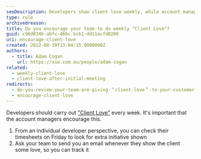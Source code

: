 ```yaml
---
seoDescription: Developers show client love weekly, while account managers track and encourage extra initiative.
type: rule
archivedreason:
title: Do you encourage your team to do weekly "Client Love"?
guid: c96d034b-abfc-46bc-bcb1-dd11acfd0200
uri: encourage-client-love
created: 2012-08-30T13:04:15.0000000Z
authors:
  - title: Adam Cogan
    url: https://ssw.com.au/people/adam-cogan
related:
  - weekly-client-love
  - client-love-after-initial-meeting
redirects:
  - do-you-review-your-team-are-giving-＂client-love＂-to-your-customer-every-friday
  - encourage-client-love
---
```


Developers should carry out ["Client Love"](/weekly-client-love) every week. It's important that the account managers encourage this.
1. From an individual developer perspective, you can check their timesheets on Friday to look for extra initiative shown
2. Ask your team to send you an email whenever they show the client some love, so you can track it

<!-- TODO: Consider a microsoft form for this -->